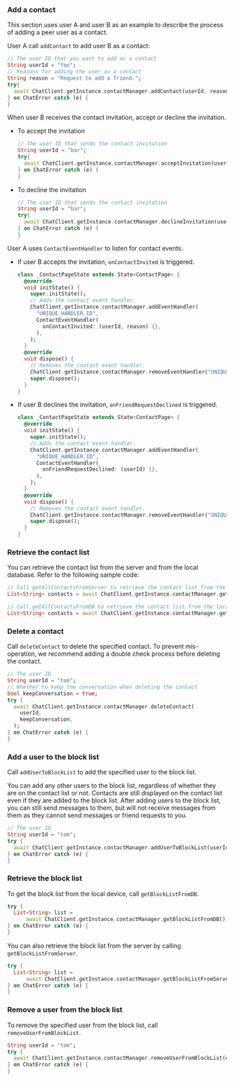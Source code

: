 <PlatformWrapper platform="flutter">

### Add a contact

This section uses user A and user B as an example to describe the process of adding a peer user as a contact.

User A call `addContact` to add user B as a contact:

```dart
// The user ID that you want to add as a contact
String userId = "foo";
// Reasons for adding the user as a contact
String reason = "Request to add a friend.";
try{
  await ChatClient.getInstance.contactManager.addContact(userId, reason);
} on ChatError catch (e) {
}
```

When user B receives the contact invitation, accept or decline the invitation.

- To accept the invitation

  ```dart
  // The user ID that sends the contact invitation
  String userId = "bar";
  try{
    await ChatClient.getInstance.contactManager.acceptInvitation(userId);
  } on ChatError catch (e) {
  }
  ```

- To decline the invitation

  ```dart
  // The user ID that sends the contact invitation
  String userId = "bar";
  try{
    await ChatClient.getInstance.contactManager.declineInvitation(userId);
  } on ChatError catch (e) {
  }
  ```

User A uses `ContactEventHandler` to listen for contact events.

- If user B accepts the invitation, `onContactInvited` is triggered.

  ```dart
  class _ContactPageState extends State<ContactPage> {
    @override
    void initState() {
      super.initState();
      // Adds the contact event handler.
      ChatClient.getInstance.contactManager.addEventHandler(
        "UNIQUE_HANDLER_ID",
        ContactEventHandler(
          onContactInvited: (userId, reason) {},
        ),
      );
    }
    @override
    void dispose() {
      // Removes the contact event handler.
      ChatClient.getInstance.contactManager.removeEventHandler("UNIQUE_HANDLER_ID");
      super.dispose();
    }
  }
  ```

- If user B declines the invitation, `onFriendRequestDeclined` is triggered.

  ```dart
  class _ContactPageState extends State<ContactPage> {
    @override
    void initState() {
      super.initState();
      // Adds the contact event handler.
      ChatClient.getInstance.contactManager.addEventHandler(
        "UNIQUE_HANDLER_ID",
        ContactEventHandler(
          onFriendRequestDeclined: (userId) {},
        ),
      );
    }
    @override
    void dispose() {
      // Removes the contact event handler.
      ChatClient.getInstance.contactManager.removeEventHandler("UNIQUE_HANDLER_ID");
      super.dispose();
    }
  }
  ```

### Retrieve the contact list

You can retrieve the contact list from the server and from the local database. Refer to the following sample code:

```dart
// Call getAllContactsFromServer to retrieve the contact list from the server.
List<String> contacts = await ChatClient.getInstance.contactManager.getAllContactsFromServer();

// Call getAllContactsFromDB to retrieve the contact list from the local database.
List<String> contacts = await ChatClient.getInstance.contactManager.getAllContactsFromDB();
```


### Delete a contact

Call `deleteContact` to delete the specified contact. To prevent mis-operation, we recommend adding a double check process before deleting the contact.

```dart
// The user ID
String userId = "tom";
// Whether to keep the conversation when deleting the contact
bool keepConversation = true;
try {
  await ChatClient.getInstance.contactManager.deleteContact(
    userId,
    keepConversation,
  );
} on ChatError catch (e) {
}
```

### Add a user to the block list

Call `addUserToBlockList` to add the specified user to the block list.

You can add any other users to the block list, regardless of whether they are on the contact list or not. Contacts are still displayed on the contact list even if they are added to the block list. After adding users to the block list,  you can still send messages to them, but will not receive messages from them as they cannot send messages or friend requests to you.

```dart
// The user ID
String userId = "tom";
try {
  await ChatClient.getInstance.contactManager.addUserToBlockList(userId);
} on ChatError catch (e) {
}
```

### Retrieve the block list

To get the block list from the local device, call `getBlockListFromDB`.

```dart
try {
  List<String> list =
      await ChatClient.getInstance.contactManager.getBlockListFromDB();
} on ChatError catch (e) {
}
```

You can also retrieve the block list from the server by calling `getBlockListFromServer`.

```dart
try {
  List<String> list =
      await ChatClient.getInstance.contactManager.getBlockListFromServer();
} on ChatError catch (e) {
}
```

### Remove a user from the block list

To remove the specified user from the block list, call `removeUserFromBlockList`. 

```dart
String userId = "tom";
try {
  await ChatClient.getInstance.contactManager.removeUserFromBlockList(userId);
} on ChatError catch (e) {
}
```

</PlatformWrapper>